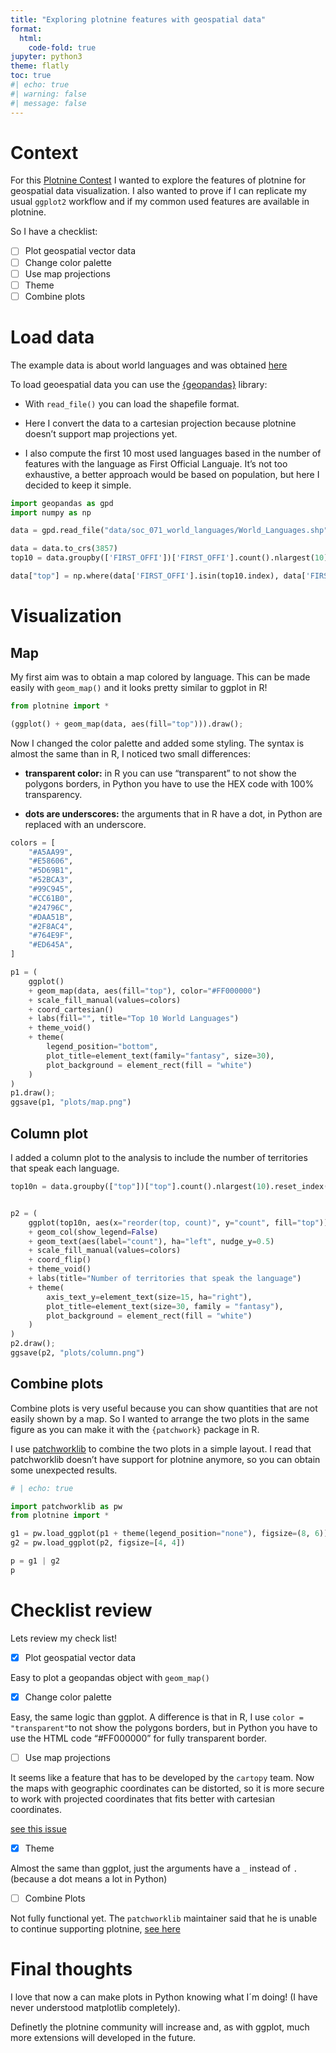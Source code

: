 ```yaml
---
title: "Exploring plotnine features with geospatial data"
format:
  html:
    code-fold: true
jupyter: python3
theme: flatly
toc: true
#| echo: true
#| warning: false
#| message: false
---
```


# Context

For this [Plotnine Contest](https://posit.co/blog/announcing-the-2024-plotnine-contest/) I wanted to explore the features of plotnine for geospatial data visualization. I also wanted to prove if I can replicate my usual `ggplot2` workflow and if my common used features are available in plotnine.

So I have a checklist:

-   [ ] Plot geospatial vector data
-   [ ] Change color palette
-   [ ] Use map projections
-   [ ] Theme
-   [ ] Combine plots

# Load data

The example data is about world languages and was obtained [here](https://resourcewatch.org/data/explore/soc_071_world_languages?section=Discover&selectedCollection=&zoom=0.41679752760606004&lat=0&lng=62.138351743763984&pitch=0&bearing=0&basemap=dark&labels=light&layers=%255B%257B%2522dataset%2522%253A%252220662342-dcdd-4a42-9f58-bcc80217de71%2522%252C%2522opacity%2522%253A1%252C%2522layer%2522%253A%2522f2d76e6b-060d-4dc9-83ea-284bef6b2aae%2522%257D%255D&aoi=&page=1&sort=most-viewed&sortDirection=-1)

To load geoespatial data you can use the [{geopandas}](https://geopandas.org/en/stable/) library:

-   With `read_file()` you can load the shapefile format.

-   Here I convert the data to a cartesian projection because plotnine doesn't support map projections yet.

-   I also compute the first 10 most used languages based in the number of features with the language as First Official Languaje. It's not too exhaustive, a better approach would be based on population, but here I decided to keep it simple.

```python
import geopandas as gpd
import numpy as np

data = gpd.read_file("data/soc_071_world_languages/World_Languages.shp")

data = data.to_crs(3857)
top10 = data.groupby(['FIRST_OFFI'])['FIRST_OFFI'].count().nlargest(10)

data["top"] = np.where(data['FIRST_OFFI'].isin(top10.index), data['FIRST_OFFI'], "*Other")

```

# Visualization

## Map

My first aim was to obtain a map colored by language. This can be made easily with `geom_map()` and it looks pretty similar to ggplot in R!

```python
from plotnine import *

(ggplot() + geom_map(data, aes(fill="top"))).draw();
```

Now I changed the color palette and added some styling. The syntax is almost the same than in R, I noticed two small differences:

-   **transparent color:** in R you can use "transparent" to not show the polygons borders, in Python you have to use the HEX code with 100% transparency.

-   **dots are underscores:** the arguments that in R have a dot, in Python are replaced with an underscore.

```python

colors = [
    "#A5AA99",
    "#E58606",
    "#5D69B1",
    "#52BCA3",
    "#99C945",
    "#CC61B0",
    "#24796C",
    "#DAA51B",
    "#2F8AC4",
    "#764E9F",
    "#ED645A",
]

p1 = (
    ggplot()
    + geom_map(data, aes(fill="top"), color="#FF000000")
    + scale_fill_manual(values=colors)
    + coord_cartesian()
    + labs(fill="", title="Top 10 World Languages")
    + theme_void()
    + theme(
        legend_position="bottom", 
        plot_title=element_text(family="fantasy", size=30),
        plot_background = element_rect(fill = "white")
    )
)
p1.draw();
ggsave(p1, "plots/map.png")
```

## Column plot

I added a column plot to the analysis to include the number of territories that speak each language.

```python

top10n = data.groupby(["top"])["top"].count().nlargest(10).reset_index(name="count")


p2 = (
    ggplot(top10n, aes(x="reorder(top, count)", y="count", fill="top"))
    + geom_col(show_legend=False)
    + geom_text(aes(label="count"), ha="left", nudge_y=0.5)
    + scale_fill_manual(values=colors)
    + coord_flip()
    + theme_void()
    + labs(title="Number of territories that speak the language")
    + theme(
        axis_text_y=element_text(size=15, ha="right"), 
        plot_title=element_text(size=30, family = "fantasy"),
        plot_background = element_rect(fill = "white")
    )
)
p2.draw();
ggsave(p2, "plots/column.png")
```

## Combine plots

Combine plots is very useful because you can show quantities that are not easily shown by a map. So I wanted to arrange the two plots in the same figure as you can make it with the `{patchwork}` package in R.

I use [patchworklib](https://github.com/ponnhide/patchworklib) to combine the two plots in a simple layout. I read that patchworklib doesn't have support for plotnine anymore, so you can obtain some unexpected results.

```python
# | echo: true

import patchworklib as pw
from plotnine import *

g1 = pw.load_ggplot(p1 + theme(legend_position="none"), figsize=(8, 6))
g2 = pw.load_ggplot(p2, figsize=[4, 4])

p = g1 | g2
p

```

# Checklist review

Lets review my check list!

-   [x] Plot geospatial vector data

Easy to plot a geopandas object with `geom_map()`

-   [x] Change color palette

Easy, the same logic than ggplot. A difference is that in R, I use `color = "transparent"`to not show the polygons borders, but in Python you have to use the HTML code "#FF000000" for fully transparent border.

-   [ ] Use map projections

It seems like a feature that has to be developed by the `cartopy` team. Now the maps with geographic coordinates can be distorted, so it is more secure to work with projected coordinates that fits better with cartesian coordinates.

[see this issue](https://github.com/has2k1/plotnine/issues/14)

-   [x] Theme

Almost the same than ggplot, just the arguments have a `_` instead of `.` (because a dot means a lot in Python)

-   [ ] Combine Plots

Not fully functional yet. The `patchworklib` maintainer said that he is unable to continue supporting plotnine, [see here](https://github.com/ponnhide/patchworklib/issues/56#issuecomment-2108044030)

# Final thoughts

I love that now a can make plots in Python knowing what I´m doing! (I have never understood matplotlib completely).

Definetly the plotnine community will increase and, as with ggplot, much more extensions will developed in the future.